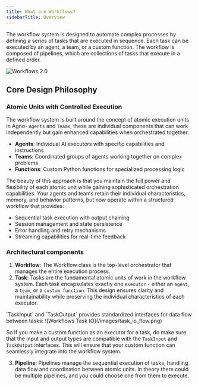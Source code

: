 ```yaml
---
title: What are Workflows?
sidebarTitle: Overview
---
```


The workflow system is designed to automate complex processes by defining a series of tasks that are executed in sequence. Each task can be executed by an agent, a team, or a custom function. The workflow is composed of pipelines, which are collections of tasks that execute in a defined order.

![Workflows 2.0](/images//workflows_v2_flow.png)

## Core Design Philosophy

### Atomic Units with Controlled Execution
The workflow system is built around the concept of atomic execution units in Agno- `Agents` and `Teams`, these are individual components that can work independently but gain enhanced capabilities when orchestrated together:
- **Agents**: Individual AI executors with specific capabilities and instructions
- **Teams**: Coordinated groups of agents working together on complex problems
- **Functions**: Custom Python functions for specialized processing logic

The beauty of this approach is that you maintain the full power and flexibility of each atomic unit while gaining sophisticated orchestration capabilities. Your agents and teams retain their individual characteristics, memory, and behavior patterns, but now operate within a structured workflow that provides:
- Sequential task execution with output chaining
- Session management and state persistence
- Error handling and retry mechanisms
- Streaming capabilities for real-time feedback


### Architectural components
1. **Workflow**: The Workflow class is the top-level orchestrator that manages the entire execution process.
2. **Task**: Tasks are the fundamental atomic units of work in the workflow system. Each task encapsulates exactly one `executor` - either an `agent`, a `team`, or a `custom function`. This design ensures clarity and maintainability while preserving the individual characteristics of each executor.

<Note>
`TaskInput` and `TaskOutput` provides standardized interfaces for data flow between tasks:
![Workflows Task IO](/images/task_io_flow.png)

So if you make a custom function as an executor for a task, do make sure that the input and output types are compatible with the `TaskInput` and `TaskOutput` interfaces. This will ensure that your custom function can seamlessly integrate into the workflow system.
</Note>

3. **Pipeline**: Pipelines manage the sequential execution of tasks, handling data flow and coordination between atomic units.
In theory there could be multiple pipelines, and you could choose one from them to execute.